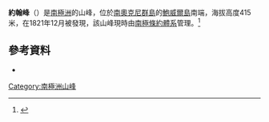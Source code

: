 {{coord|60|43|S|45|30|W|source:GNIS|display=title}}
{{Infobox mountain
| name              = 約翰峰
| native_name       = John Peaks
| native_name_lang  = en
| elevation_m       = 415
| location          = {{ATA}}[[南奧克尼群島|南奧克尼群島]][[鮑威爾島|鮑威爾島]]南端
}}
'''約翰峰'''（{{lang-en|John Peaks}}）是[[南極洲|南極洲]]的山峰，位於[[南奧克尼群島|南奧克尼群島]]的[[鮑威爾島|鮑威爾島]]南端，海拔高度415米，在1821年12月被發現，該山峰現時由[[南極條約體系|南極條約體系]]管理。<ref>{{cite gnis | type = antarid | id = 7580| name = John Peaks | accessdate = 2012-07-26}}</ref>

==參考資料==
<references />
*{{usgs-gazetteer|id=7580}}

{{Antarctica-geo-stub}}
{{DEFAULTSORT:John Peaks}}
[[Category:南極洲山峰|Category:南極洲山峰]]
